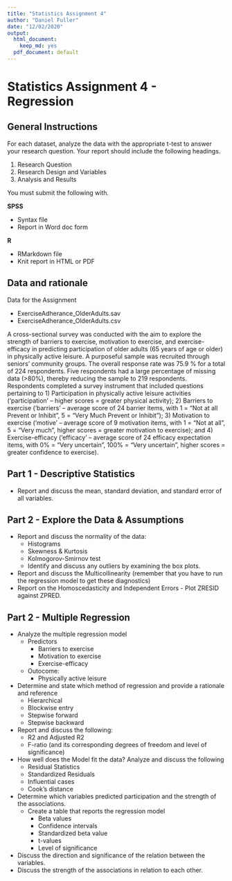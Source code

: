 ```yaml
---
title: "Statistics Assignment 4"
author: "Daniel Fuller"
date: "12/02/2020"
output:
  html_document:
    keep_md: yes
  pdf_document: default
---
```


# Statistics Assignment 4 - Regression

## General Instructions

For each dataset, analyze the data with the appropriate t-test to answer your research question. Your report should include the following headings. 

1. Research Question
2. Research Design and Variables
3. Analysis and Results

You must submit the following with.

**SPSS**  

- Syntax file  
- Report in Word doc form  

**R**  

- RMarkdown file  
- Knit report in HTML or PDF  

## Data and rationale

Data for the Assignment  

- ExerciseAdherance_OlderAdults.sav  
- ExerciseAdherance_OlderAdults.csv

A cross-sectional survey was conducted with the aim to explore the strength of barriers to exercise, motivation to exercise, and exercise-efficacy in predicting participation of older adults (65 years of age or older) in physically active leisure. A purposeful sample was recruited through seniors’ community groups. The overall response rate was 75.9 % for a total of 224 respondents. Five respondents had a large percentage of missing data (>80%), thereby reducing the sample to 219 respondents. Respondents completed a survey instrument that included questions pertaining to 1) Participation in physically active leisure activities (‘participation’ – higher scores = greater physical activity); 2) Barriers to exercise (‘barriers’ – average score of 24 barrier items, with 1 = “Not at all Prevent or Inhibit”, 5 = “Very Much Prevent or Inhibit”); 3) Motivation to exercise (‘motive’ – average score of 9 motivation items, with 1 = “Not at all”, 5 = “Very much”, higher scores = greater motivation to exercise); and 4) Exercise-efficacy (‘efficacy’ – average score of 24 efficacy expectation items, with 0% = “Very uncertain”, 100% = “Very uncertain”, higher scores = greater confidence to exercise). 

## Part 1 - Descriptive Statistics
- Report and discuss the mean, standard deviation, and standard error of all variables.

## Part 2 - Explore the Data & Assumptions

- Report and discuss the normality of the data:
  - Histograms
  - Skewness & Kurtosis
  - Kolmogorov-Smirnov test
  - Identify and discuss any outliers by examining the box plots.
- Report and discuss the Multicollinearity (remember that you have to run the regression model to get these diagnostics)
- Report on the Homoscedasticity and Independent Errors - Plot ZRESID against ZPRED.

## Part 2 - Multiple Regression

- Analyze the multiple regression model
  - Predictors
      - Barriers to exercise
      - Motivation to exercise
      - Exercise-efficacy 
  - Outocome: 
      - Physically active leisure
- Determine and state which method of regression and provide a rationale and reference
  - Hierarchical 
  - Blockwise entry
  - Stepwise forward 
  - Stepwise backward
- Report and discuss the following:
    - R2 and Adjusted R2
    - F-ratio (and its corresponding degrees of freedom and level of significance)
- How well does the Model fit the data? Analyze and discuss the following 
    - Residual Statistics 
    - Standardized Residuals
    - Influential cases 
    - Cook’s distance
- Determine which variables predicted participation and the strength of the associations.
    - Create a table that reports the regression model
        - Beta values
        - Confidence intervals
        - Standardized beta value
        - t-values
        - Level of significance
- Discuss the direction and significance of the relation between the variables.
- Discuss the strength of the associations in relation to each other.

